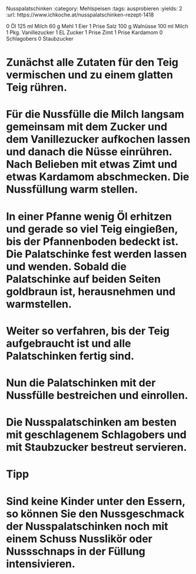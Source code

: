 Nusspalatschinken
:category: Mehlspeisen
:tags: ausprobieren
:yields: 2
:url: https://www.ichkoche.at/nusspalatschinken-rezept-1418

0 Öl
125 ml Milch
60 g Mehl
1 Eier
1 Prise Salz
100 g Walnüsse
100 ml Milch
1 Pkg. Vanillezucker
1 EL Zucker
1 Prise Zimt
1 Prise Kardamom
0 Schlagobers
0 Staubzucker

# Zunächst alle Zutaten für den Teig vermischen und zu einem glatten Teig rühren.
# Für die Nussfülle die Milch langsam gemeinsam mit dem Zucker und dem Vanillezucker aufkochen lassen und danach die Nüsse einrühren. Nach Belieben mit etwas Zimt und etwas Kardamom abschmecken. Die Nussfüllung warm stellen.
# In einer Pfanne wenig Öl erhitzen und gerade so viel Teig eingießen, bis der Pfannenboden bedeckt ist. Die Palatschinke fest werden lassen und wenden. Sobald die Palatschinke auf beiden Seiten goldbraun ist, herausnehmen und warmstellen.
# Weiter so verfahren, bis der Teig aufgebraucht ist und alle Palatschinken fertig sind.
# Nun die Palatschinken mit der Nussfülle bestreichen und einrollen.
# Die Nusspalatschinken am besten mit geschlagenem Schlagobers und mit Staubzucker bestreut servieren.
# Tipp
# Sind keine Kinder unter den Essern, so können Sie den Nussgeschmack der Nusspalatschinken noch mit einem Schuss Nusslikör oder Nussschnaps in der Füllung intensivieren.

